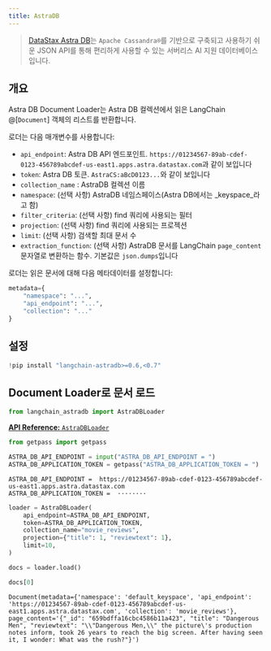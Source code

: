 ```yaml
---
title: AstraDB
---
```


> [DataStax Astra DB](https://docs.datastax.com/en/astra-db-serverless/index.html)는 `Apache Cassandra®`를 기반으로 구축되고 사용하기 쉬운 JSON API를 통해 편리하게 사용할 수 있는 서버리스 AI 지원 데이터베이스입니다.

## 개요

Astra DB Document Loader는 Astra DB 컬렉션에서 읽은 LangChain @[`Document`] 객체의 리스트를 반환합니다.

로더는 다음 매개변수를 사용합니다:

* `api_endpoint`: Astra DB API 엔드포인트. `https://01234567-89ab-cdef-0123-456789abcdef-us-east1.apps.astra.datastax.com`과 같이 보입니다
* `token`: Astra DB 토큰. `AstraCS:aBcD0123...`와 같이 보입니다
* `collection_name` : AstraDB 컬렉션 이름
* `namespace`: (선택 사항) AstraDB 네임스페이스(Astra DB에서는 _keyspace_라고 함)
* `filter_criteria`: (선택 사항) find 쿼리에 사용되는 필터
* `projection`: (선택 사항) find 쿼리에 사용되는 프로젝션
* `limit`: (선택 사항) 검색할 최대 문서 수
* `extraction_function`: (선택 사항) AstraDB 문서를 LangChain `page_content` 문자열로 변환하는 함수. 기본값은 `json.dumps`입니다

로더는 읽은 문서에 대해 다음 메타데이터를 설정합니다:

```python
metadata={
    "namespace": "...",
    "api_endpoint": "...",
    "collection": "..."
}
```

## 설정

```python
!pip install "langchain-astradb>=0.6,<0.7"
```

## Document Loader로 문서 로드

```python
from langchain_astradb import AstraDBLoader
```

[**API Reference:** `AstraDBLoader`](https://python.langchain.com/api_reference/astradb/document_loaders/langchain_astradb.document_loaders.AstraDBLoader.html#langchain_astradb.document_loaders.AstraDBLoader)

```python
from getpass import getpass

ASTRA_DB_API_ENDPOINT = input("ASTRA_DB_API_ENDPOINT = ")
ASTRA_DB_APPLICATION_TOKEN = getpass("ASTRA_DB_APPLICATION_TOKEN = ")
```

```output
ASTRA_DB_API_ENDPOINT =  https://01234567-89ab-cdef-0123-456789abcdef-us-east1.apps.astra.datastax.com
ASTRA_DB_APPLICATION_TOKEN =  ········
```

```python
loader = AstraDBLoader(
    api_endpoint=ASTRA_DB_API_ENDPOINT,
    token=ASTRA_DB_APPLICATION_TOKEN,
    collection_name="movie_reviews",
    projection={"title": 1, "reviewtext": 1},
    limit=10,
)
```

```python
docs = loader.load()
```

```python
docs[0]
```

```output
Document(metadata={'namespace': 'default_keyspace', 'api_endpoint': 'https://01234567-89ab-cdef-0123-456789abcdef-us-east1.apps.astra.datastax.com', 'collection': 'movie_reviews'}, page_content='{"_id": "659bdffa16cbc4586b11a423", "title": "Dangerous Men", "reviewtext": "\\"Dangerous Men,\\" the picture\'s production notes inform, took 26 years to reach the big screen. After having seen it, I wonder: What was the rush?"}')
```

